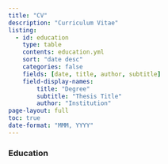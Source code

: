 ```yaml
---
title: "CV"
description: "Curriculum Vitae"
listing:
  - id: education
    type: table
    contents: education.yml
    sort: "date desc"
    categories: false
    fields: [date, title, author, subtitle]
    field-display-names:
        title: "Degree"
        subtitle: "Thesis Title"
        author: "Institution"
page-layout: full
toc: true
date-format: "MMM, YYYY"
---
```



### Education

:::{#education}
:::


